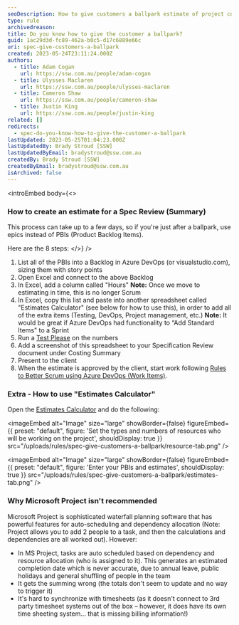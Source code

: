 ```yaml
---
seoDescription: How to give customers a ballpark estimate of project costs using Scrum and Excel.
type: rule
archivedreason:
title: Do you know how to give the customer a ballpark?
guid: 1ac29d3d-fc89-462a-b0c5-d17c6889e66c
uri: spec-give-customers-a-ballpark
created: 2023-05-24T23:11:24.000Z
authors:
  - title: Adam Cogan
    url: https://ssw.com.au/people/adam-cogan
  - title: Ulysses Maclaren
    url: https://ssw.com.au/people/ulysses-maclaren
  - title: Cameron Shaw
    url: https://ssw.com.au/people/cameron-shaw
  - title: Justin King
    url: https://ssw.com.au/people/justin-king
related: []
redirects:
  - spec-do-you-know-how-to-give-the-customer-a-ballpark
lastUpdated: 2023-05-25T01:04:23.000Z
lastUpdatedBy: Brady Stroud [SSW]
lastUpdatedByEmail: bradystroud@ssw.com.au
createdBy: Brady Stroud [SSW]
createdByEmail: bradystroud@ssw.com.au
isArchived: false
---
```


<introEmbed
  body={<>
### How to create an estimate for a Spec Review (Summary)

This process can take up to a few days, so if you're just after a ballpark, use epics instead of PBIs (Product Backlog Items).

Here are the 8 steps:
  </>}
/>
1. List all of the PBIs into a Backlog in Azure DevOps (or visualstudio.com), sizing them with story points
2. Open Excel and connect to the above Backlog
3. In Excel, add a column called "Hours"
   **Note:** Once we move to estimating in time, this is no longer Scrum
4. In Excel, copy this list and paste into another spreadsheet called "Estimates Calculator" (see below for how to use this), in order to add all of the extra items (Testing, DevOps, Project management, etc.)
   **Note:** It would be great if Azure DevOps had functionality to “Add Standard Items" to a Sprint
5. Run a [Test Please](/conduct-a-test-please-internally-and-then-with-the-client) on the numbers
6. Add a screenshot of this spreadsheet to your Specification Review document under Costing Summary
7. Present to the client
8. When the estimate is approved by the client, start work following [Rules to Better Scrum using Azure DevOps (Work Items)](/rules-to-better-scrum-using-azure-devops).

### Extra - How to use "Estimates Calculator"

Open the [Estimates Calculator](estimates-calculator.xlsx) and do the following:


<imageEmbed
  alt="Image"
  size="large"
  showBorder={false}
  figureEmbed={{
    preset: "default",
    figure: 'Set the types and numbers of resources who will be working on the project',
    shouldDisplay: true
  }}
  src="/uploads/rules/spec-give-customers-a-ballpark/resource-tab.png"
/>


<imageEmbed
  alt="Image"
  size="large"
  showBorder={false}
  figureEmbed={{
    preset: "default",
    figure: 'Enter your PBIs and estimates',
    shouldDisplay: true
  }}
  src="/uploads/rules/spec-give-customers-a-ballpark/estimates-tab.png"
/>

### Why Microsoft Project isn't recommended

Microsoft Project is sophisticated waterfall planning software that has powerful features for auto-scheduling and dependency allocation (Note: Project allows you to add 2 people to a task, and then the calculations and dependencies are all worked out). However:

- In MS Project, tasks are auto scheduled based on dependency and resource allocation (who is assigned to it). This generates an estimated completion date which is never accurate, due to annual leave, public holidays and general shuffling of people in the team
- It gets the summing wrong (the totals don't seem to update and no way to trigger it)
- It's hard to synchronize with timesheets (as it doesn't connect to 3rd party timesheet systems out of the box – however, it does have its own time sheeting system... that is missing billing information!)
